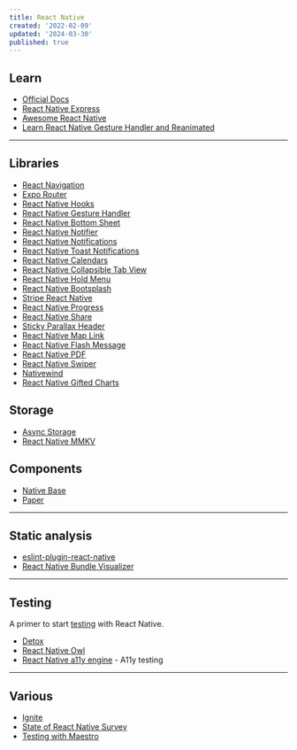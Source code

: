 ```yaml
---
title: React Native
created: '2022-02-09'
updated: '2024-03-30'
published: true
---
```


## Learn

-   [Official Docs](https://reactnative.dev/docs/tutorial)
-   [React Native Express](https://www.reactnative.express/)
-   [Awesome React Native](https://github.com/jondot/awesome-react-native)
-   [Learn React Native Gesture Handler and Reanimated](https://start-react-native.dev/)

---

## Libraries

-   [React Navigation](https://reactnavigation.org/)
-   [Expo Router](https://expo.github.io/router/docs)
-   [React Native Hooks](https://github.com/react-native-community/hooks)
-   [React Native Gesture Handler](https://github.com/software-mansion/react-native-gesture-handler)
-   [React Native Bottom Sheet](https://github.com/gorhom/react-native-bottom-sheet)
-   [React Native Notifier](https://github.com/seniv/react-native-notifier)
-   [React Native Notifications](https://github.com/wix/react-native-notifications)
-   [React Native Toast Notifications](https://github.com/arnnis/react-native-toast-notifications)
-   [React Native Calendars](https://github.com/wix/react-native-calendars)
-   [React Native Collapsible Tab View](https://github.com/PedroBern/react-native-collapsible-tab-view)
-   [React Native Hold Menu](https://github.com/enesozturk/react-native-hold-menu)
-   [React Native Bootsplash](https://github.com/zoontek/react-native-bootsplash)
-   [Stripe React Native](https://github.com/stripe/stripe-react-native)
-   [React Native Progress](https://github.com/oblador/react-native-progress)
-   [React Native Share](https://github.com/react-native-share/react-native-share)
-   [Sticky Parallax Header](https://github.com/netguru/sticky-parallax-header)
-   [React Native Map Link](https://github.com/includable/react-native-map-link)
-   [React Native Flash Message](https://github.com/lucasferreira/react-native-flash-message)
-   [React Native PDF](https://github.com/wonday/react-native-pdf)
-   [React Native Swiper](https://github.com/leecade/react-native-swiper)
-   [Nativewind](https://github.com/marklawlor/nativewind)
-   [React Native Gifted Charts](https://github.com/Abhinandan-Kushwaha/react-native-gifted-charts)

## Storage

-   [Async Storage](https://github.com/react-native-async-storage/async-storage)
-   [React Native MMKV](https://github.com/mrousavy/react-native-mmkv)

## Components

-   [Native Base](https://github.com/GeekyAnts/nativebase)
-   [Paper](https://github.com/callstack/react-native-paper)

---

## Static analysis

-   [eslint-plugin-react-native](https://github.com/intellicode/eslint-plugin-react-native)
-   [React Native Bundle Visualizer](https://github.com/IjzerenHein/react-native-bundle-visualizer)

---

## Testing

A primer to start [testing](https://reactnativetesting.io/) with React Native.

-   [Detox](https://github.com/wix/Detox)
-   [React Native Owl](https://github.com/FormidableLabs/react-native-owl)
-   [React Native a11y engine](https://github.com/aryella-lacerda/react-native-accessibility-engine) - A11y testing

---

## Various

-   [Ignite](https://github.com/infinitered/ignite)
-   [State of React Native Survey](https://results.stateofreactnative.com/)
-   [Testing with Maestro](https://github.com/kiki-le-singe/react-native-maestro)
